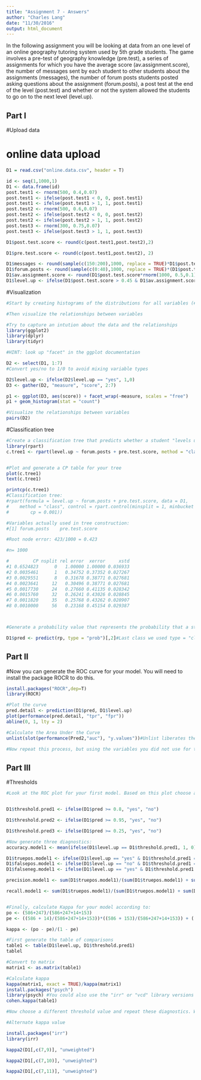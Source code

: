 ```yaml
---
title: "Assignment 7 - Answers"
author: "Charles Lang"
date: "11/30/2016"
output: html_document
---
```


In the following assignment you will be looking at data from an one level of an online geography tutoring system used by 5th grade students. 
The game involves a pre-test of geography knowledge (pre.test), a series of assignments for which you have the average score (av.assignment.score),  the number of messages sent by each student to other students about the assignments (messages), the number of forum posts students posted asking questions about the assignment (forum.posts), a post test at the end of the level (post.test) and whether or not the system allowed the students to go on to the next level (level.up).  

## Part I

#Upload data

# online data upload
```r
D1 = read.csv("online.data.csv", header = T)
```


```r
id <- seq(1,1000,1)
D1 <- data.frame(id)
post.test1 <- rnorm(500, 0.4,0.07)
post.test1 <- ifelse(post.test1 < 0, 0, post.test1)
post.test1 <- ifelse(post.test1 > 1, 1, post.test1)
post.test2 <- rnorm(500, 0.6,0.07)
post.test2 <- ifelse(post.test2 < 0, 0, post.test2)
post.test2 <- ifelse(post.test2 > 1, 1, post.test2)
post.test3 <- rnorm(300, 0.75,0.07)
post.test3 <- ifelse(post.test3 > 1, 1, post.test3)

D1$post.test.score <- round(c(post.test1,post.test2),2)

D1$pre.test.score <- round(c(post.test1,post.test2), 2)

D1$messages <- round(sample(c(150:200),1000, replace = TRUE)*D1$post.test.score)
D1$forum.posts <- round(sample(c(0:40),1000, replace = TRUE)*(D1$post.test.score) + 2)
D1$av.assignment.score <- round(D1$post.test.score*rnorm(1000, 0.5,0.1),2)
D1$level.up <- ifelse(D1$post.test.score > 0.45 & D1$av.assignment.score > 0.25, "yes", "no")

```

#Visualization 
```r
#Start by creating histograms of the distributions for all variables (#HINT: look up "facet" in the ggplot documentation)

#Then visualize the relationships between variables

#Try to capture an intution about the data and the relationships
library(ggplot2)
library(dplyr)
library(tidyr)

#HINT: look up "facet" in the ggplot documentation

D2 <- select(D1, 1:7)
#Convert yes/no to 1/0 to avoid mixing variable types

D2$level.up <- ifelse(D2$level.up == "yes", 1,0)
D3 <- gather(D2, "measure", "score", 2:7)

p1 <- ggplot(D3, aes(score)) + facet_wrap(~measure, scales = "free")
p1 + geom_histogram(stat = "count")

#Visualize the relationships between variables
pairs(D2)
```
#Classification tree
```r
#Create a classification tree that predicts whether a student "levels up" in the online course using three variables of your choice (As we did last time, set all controls to their minimums)
library(rpart)
c.tree1 <- rpart(level.up ~ forum.posts + pre.test.score, method = "class", data = D1, control=rpart.control(minsplit=1, minbucket=1, cp=0.001))


#Plot and generate a CP table for your tree 
plot(c.tree1)
text(c.tree1)

printcp(c.tree1)
#Classification tree:
#rpart(formula = level.up ~ forum.posts + pre.test.score, data = D1, 
#    method = "class", control = rpart.control(minsplit = 1, minbucket = 1, 
#        cp = 0.001))

#Variables actually used in tree construction:
#[1] forum.posts    pre.test.score

#Root node error: 423/1000 = 0.423

#n= 1000 

#         CP nsplit rel error  xerror     xstd
#1 0.6524823      0   1.00000 1.00000 0.036933
#2 0.0035461      1   0.34752 0.37352 0.027267
#3 0.0029551      8   0.31678 0.38771 0.027681
#4 0.0023641     12   0.30496 0.38771 0.027681
#5 0.0017730     24   0.27660 0.41135 0.028342
#6 0.0015760     32   0.26241 0.43026 0.028845
#7 0.0011820     35   0.25768 0.43262 0.028907
#8 0.0010000     56   0.23168 0.45154 0.029387



#Generate a probability value that represents the probability that a student levels up based your classification tree 

D1$pred <- predict(rp, type = "prob")[,2]#Last class we used type = "class" which predicted the classification for us, this time we are using type = "prob" to see the probability that our classififcation is based on.
```
## Part II
#Now you can generate the ROC curve for your model. You will need to install the package ROCR to do this.
```r
install.packages("ROCR",dep=T) 
library(ROCR)

#Plot the curve
pred.detail <- prediction(D1$pred, D1$level.up) 
plot(performance(pred.detail, "tpr", "fpr"))
abline(0, 1, lty = 2)

#Calculate the Area Under the Curve
unlist(slot(performance(Pred2,"auc"), "y.values"))#Unlist liberates the AUC value from the "performance" object created by ROCR

#Now repeat this process, but using the variables you did not use for the previous model and compare the plots & results of your two models. Which one do you think was the better model? Why?
```
## Part III
#Thresholds
```r
#Look at the ROC plot for your first model. Based on this plot choose a probability threshold that balances capturing the most correct predictions against false positives. Then generate a new variable in your data set that classifies each student according to your chosen threshold.


D1$threshold.pred1 <- ifelse(D1$pred >= 0.8, "yes", "no")

D1$threshold.pred2 <- ifelse(D1$pred >= 0.95, "yes", "no")

D1$threshold.pred3 <- ifelse(D1$pred >= 0.25, "yes", "no")

#Now generate three diagnostics:
accuracy.model1 <- mean(ifelse(D1$level.up == D1$threshold.pred1, 1, 0))

D1$truepos.model1 <- ifelse(D1$level.up == "yes" & D1$threshold.pred1 == "yes", 1, 0)
D1$falsepos.model1 <- ifelse(D1$level.up == "no" & D1$threshold.pred1 == "yes", 1,0)
D1$falseneg.model1 <- ifelse(D1$level.up == "yes" & D1$threshold.pred1 == "no", 1,0)

precision.model1 <- sum(D1$truepos.model1)/(sum(D1$truepos.model1) + sum(D1$falsepos.model1))

recall.model1 <- sum(D1$truepos.model1)/(sum(D1$truepos.model1) + sum(D1$falseneg.model1))


#Finally, calculate Kappa for your model according to:
po <- (586+247)/(586+247+14+153)
pe <- ((586 + 14)/(586+247+14+153))*((586 + 153)/(586+247+14+153)) + ((14 + 247)/(586+247+14+153))*((153+247)/(586+247+14+153))

kappa <- (po - pe)/(1 - pe)

#First generate the table of comparisons
table1 <- table(D1$level.up, D1$threshold.pred1)
tablel

#Convert to matrix
matrix1 <- as.matrix(table1)

#Calculate kappa
kappa(matrix1, exact = TRUE)/kappa(matrix1)
install.packages("psych")
library(psych) #You could also use the "irr" or "vcd" library versions
cohen.kappa(table1)

#Now choose a different threshold value and repeat these diagnostics. What conclusions can you draw about your two thresholds?

#Alternate kappa value

install.packages("irr")
library(irr)

kappa2(D1[,c(7,9)], "unweighted")

kappa2(D1[,c(7,10)], "unweighted")

kappa2(D1[,c(7,11)], "unweighted")

```


